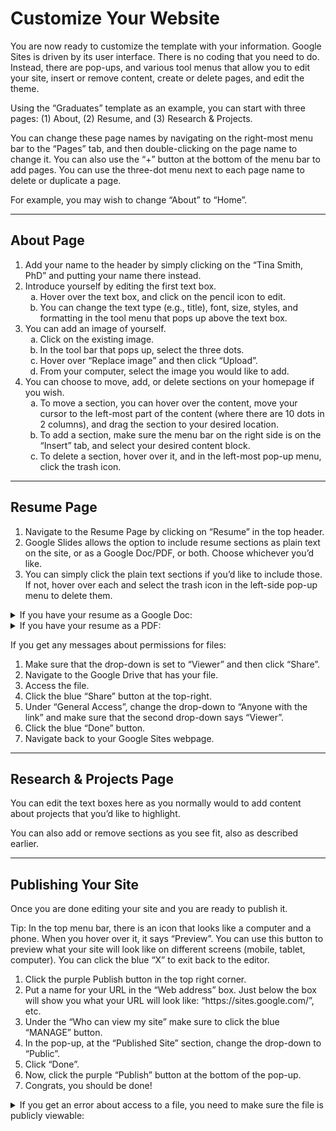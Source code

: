 # Customize Your Website {.sec-google}

You are now ready to customize the template with your information. Google Sites is driven by its user interface. There is no coding that you need to do. Instead, there are pop-ups, and various tool menus that allow you to edit your site, insert or remove content, create or delete pages, and edit the theme.

Using the "Graduates" template as an example, you can start with three pages: (1) About, (2) Resume, and (3) Research & Projects.

You can change these page names by navigating on the right-most menu bar to the "Pages" tab, and then double-clicking on the page name to change it. You can also use the "+" button at the bottom of the menu bar to add pages. You can use the three-dot menu next to each page name to delete or duplicate a page.

For example, you may wish to change "About" to "Home".

<hr>

## About Page

1. Add your name to the header by simply clicking on the "Tina Smith, PhD" and putting your name there instead.
2. Introduce yourself by editing the first text box. 
  <ol type="a">
    <li>Hover over the text box, and click on the pencil icon to edit.</li>
    <li>You can change the text type (e.g., title), font, size, styles, and formatting in the tool menu that pops up above the text box.</li>
  </ol>
3. You can add an image of yourself.
  <ol type="a">
    <li>Click on the existing image.</li>
    <li>In the tool bar that pops up, select the three dots.</li>
    <li>Hover over "Replace image" and then click "Upload".</li>
    <li>From your computer, select the image you would like to add.</li>
  </ol>
4. You can choose to move, add, or delete sections on your homepage if you wish.
  <ol type="a">
    <li>To move a section, you can hover over the content, move your cursor to the left-most part of the content (where there are 10 dots in 2 columns), and drag the section to your desired location.</li>
    <li>To add a section, make sure the menu bar on the right side is on the "Insert" tab, and select your desired content block.</li>
    <li>To delete a section, hover over it, and in the left-most pop-up menu, click the trash icon.</li>
  </ol>

<hr>

## Resume Page

1. Navigate to the Resume Page by clicking on "Resume" in the top header.
2. Google Slides allows the option to include resume sections as plain text on the site, or as a Google Doc/PDF, or both. Choose whichever you'd like.
3. You can simply click the plain text sections if you'd like to include those. If not, hover over each and select the trash icon in the left-side pop-up menu to delete them.

<details>
<summary>If you have your resume as a Google Doc:</summary>
  <ol type="a">
    <li>In the right-side menu bar under the "Insert" tab, select "Docs".</li>
    <li>In the pop-up menu, select your Google Docs resume.</li>
    <li>Click the blue "Insert" button.</li>
    <li>Note that this will insert the Google Doc in a new section under your current section.</li>
  </ol>
</details>
<details>
<summary>If you have your resume as a PDF:</summary>
  <ol type="a">
    <li>You need to upload your PDF file to your Google Drive.</li>
    <li>In the right-side menu bar under the "Insert" tab, select "Drive".</li>
    <li>In the pop-up menu, navigate to and select your PDF resume.</li>
    <li>Click the blue "Insert" button.</li>
    <li>Not that this will insert the PDF in a new section under your current section.</li>
  </ol>
</details>

If you get any messages about permissions for files:

1. Make sure that the drop-down is set to "Viewer" and then click "Share".
2. Navigate to the Google Drive that has your file.
3. Access the file.
4. Click the blue "Share" button at the top-right.
5. Under "General Access", change the drop-down to "Anyone with the link" and make sure that the second drop-down says "Viewer".
6. Click the blue "Done" button.
7. Navigate back to your Google Sites webpage.

<hr>

## Research & Projects Page

You can edit the text boxes here as you normally would to add content about projects that you'd like to highlight.

You can also add or remove sections as you see fit, also as described earlier.

<hr>

## Publishing Your Site

Once you are done editing your site and you are ready to publish it.

Tip: In the top menu bar, there is an icon that looks like a computer and a phone. When you hover over it, it says "Preview". You can use this button to preview what your site will look like on different screens (mobile, tablet, computer). You can click the blue "X" to exit back to the editor.

1. Click the purple Publish button in the top right corner.
2. Put a name for your URL in the "Web address" box. Just below the box will show you what your URL will look like: "https://sites.google.com/", etc.
3. Under the "Who can view my site" make sure to click the blue "MANAGE" button.
4. In the pop-up, at the "Published Site" section, change the drop-down to "Public".
5. Click "Done".
6. Now, click the purple "Publish" button at the bottom of the pop-up.
7. Congrats, you should be done!

<details>
<summary>If you get an error about access to a file, you need to make sure the file is publicly viewable:</summary>
  <ol type="a">
    <li>Go to your Google Drive account where the file is stored.</li>
    <li>Access the file.</li>
    <li>Click the blue "Share" button at the top-right.</li>
    <li>Under "General Access", change the drop-down to "Anyone with the link" and make sure that the second drop-down says "Viewer".</li>
    <li>Click the blue "Done" button.</li>
    <li>Navigate back to your Google Sites webpage.</li>
    <li>Re-publish your site.</li>
  </ol>
</details>




